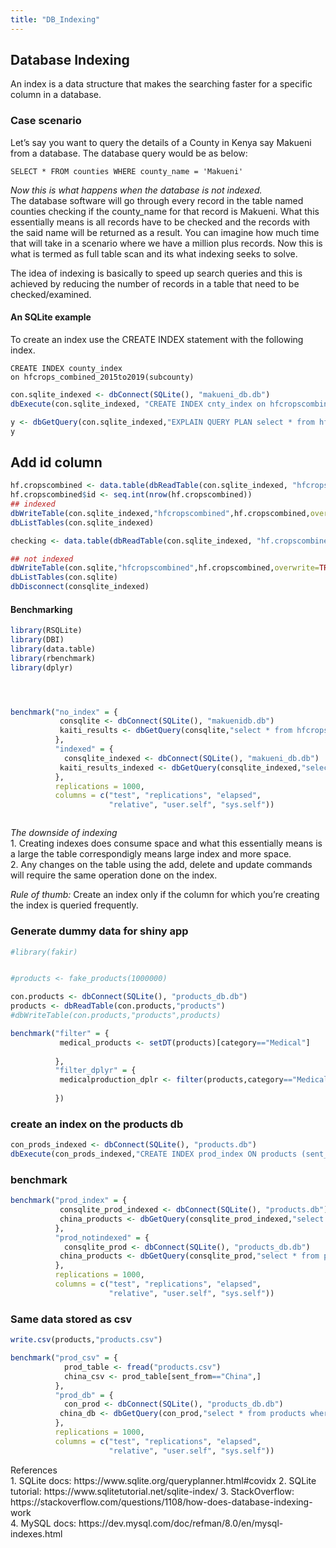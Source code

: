 ```yaml
---
title: "DB_Indexing"
---
```


## Database Indexing   

An index is a data structure that makes the searching faster for a specific column in a database.

### Case scenario  
Let's say you want to query the details of a County in Kenya say Makueni from a database. 
The database query would be as below:  

```
SELECT * FROM counties WHERE county_name = 'Makueni'  

```
*Now this is what happens when the database is not indexed.*  
The database software will go through every record in the table named counties checking if the county_name for that record is Makueni. What this essentially means is all records have to be checked and the records with the said name will be returned as a result. You can imagine how much time that will take in a scenario where we have a million plus records. Now this is what is termed as full table scan and its what indexing seeks to solve.  

The idea of indexing is basically to speed up search queries and this is achieved by reducing the number of records in a table that need to be checked/examined.  


#### An SQLite example  

To create an index use the CREATE INDEX statement with the following index. 

```
CREATE INDEX county_index 
on hfcrops_combined_2015to2019(subcounty)
```

```r
con.sqlite_indexed <- dbConnect(SQLite(), "makueni_db.db")
dbExecute(con.sqlite_indexed, "CREATE INDEX cnty_index on hfcropscombined (subcounty);")
```

```r
y <- dbGetQuery(con.sqlite_indexed,"EXPLAIN QUERY PLAN select * from hfcropscombined where subcounty='Kibwezi East';")
y 
```

## Add id column 
```r
hf.cropscombined <- data.table(dbReadTable(con.sqlite_indexed, "hfcrops_combined_2015to2019"))
hf.cropscombined$id <- seq.int(nrow(hf.cropscombined))
## indexed
dbWriteTable(con.sqlite_indexed,"hfcropscombined",hf.cropscombined,overwrite=TRUE)
dbListTables(con.sqlite_indexed)

checking <- data.table(dbReadTable(con.sqlite_indexed, "hf.cropscombined"))

## not indexed 
dbWriteTable(con.sqlite,"hfcropscombined",hf.cropscombined,overwrite=TRUE)
dbListTables(con.sqlite)
dbDisconnect(consqlite_indexed)

```


#### Benchmarking   

```r
library(RSQLite)
library(DBI)
library(data.table)
library(rbenchmark)
library(dplyr)




benchmark("no_index" = {
           consqlite <- dbConnect(SQLite(), "makuenidb.db")
           kaiti_results <- dbGetQuery(consqlite,"select * from hfcropscombined where subcounty='Kaiti';")
          },
          "indexed" = {
            consqlite_indexed <- dbConnect(SQLite(), "makueni_db.db")
           kaiti_results_indexed <- dbGetQuery(consqlite_indexed,"select * from hfcropscombined where subcounty='Kaiti';")
          },
          replications = 1000,
          columns = c("test", "replications", "elapsed",
                      "relative", "user.self", "sys.self"))



```

*The downside of indexing*   
1. Creating indexes does consume space and what this essentially means is a large the table correspondigly means large index and more space.  
2. Any changes on the table using the add, delete and update commands will require the same operation done on the index.  

*Rule of thumb: * Create an index only if the column for which you're creating the index is queried frequently.  



### Generate dummy data for shiny app  

```r
#library(fakir)


#products <- fake_products(1000000)

con.products <- dbConnect(SQLite(), "products_db.db")
products <- dbReadTable(con.products,"products")
#dbWriteTable(con.products,"products",products)

benchmark("filter" = {
           medical_products <- setDT(products)[category=="Medical"]
          
          },
          "filter_dplyr" = {
           medicalproduction_dplr <- filter(products,category=="Medical")
            
          })

```
### create an index on the products db  

```r

con_prods_indexed <- dbConnect(SQLite(), "products.db")
dbExecute(con_prods_indexed,"CREATE INDEX prod_index ON products (sent_from);") 

```

### benchmark  

```r
benchmark("prod_index" = {
           consqlite_prod_indexed <- dbConnect(SQLite(), "products.db")
           china_products <- dbGetQuery(consqlite_prod_indexed,"select * from products where sent_from='China';")
          },
          "prod_notindexed" = {
            consqlite_prod <- dbConnect(SQLite(), "products_db.db")
           china_products <- dbGetQuery(consqlite_prod,"select * from products where sent_from='China';")
          },
          replications = 1000,
          columns = c("test", "replications", "elapsed",
                      "relative", "user.self", "sys.self"))

```



### Same data stored as csv   

```r
write.csv(products,"products.csv")
```


```r

benchmark("prod_csv" = {
            prod_table <- fread("products.csv")
            china_csv <- prod_table[sent_from=="China",]
          },
          "prod_db" = {
            con_prod <- dbConnect(SQLite(), "products_db.db")
           china_db <- dbGetQuery(con_prod,"select * from products where sent_from='China';")
          },
          replications = 1000,
          columns = c("test", "replications", "elapsed",
                      "relative", "user.self", "sys.self"))

```


References    
1. SQLite docs: https://www.sqlite.org/queryplanner.html#covidx
2. SQLite tutorial: https://www.sqlitetutorial.net/sqlite-index/
3. StackOverflow: https://stackoverflow.com/questions/1108/how-does-database-indexing-work    
4. MySQL docs: https://dev.mysql.com/doc/refman/8.0/en/mysql-indexes.html     

